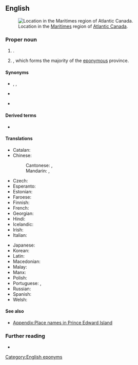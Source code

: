 {{also|Prince Edward Islands}}
==English==
[[File:Prince Edward Island location in the Maritimes.svg|thumb|Location in the [[Maritimes]] region of [[Atlantic Canada]].]]

===Proper noun===
{{en-proper noun|head=[[prince|Prince]] [[Edward]] [[island|Island]]}}

# {{place|en|province|in eastern|c/Canada|capital=Charlottetown}}.
# {{place|en|island|in eastern|c/Canada}}, which forms the majority of the [[eponymous]] province.

====Synonyms====
* {{l|en|PEI}}, {{l|en|P.E.I.}}, {{l|en|P. E. I.}}
* {{sense|postal abbreviation}} {{l|en|PE}}
* {{qualifier|obsolete}} {{sense|island}} {{l|en|Île Saint Jean}}

====Derived terms====
* {{l|en|Prince Edward Islander}}

====Translations====
{{trans-top|Province in eastern Canada}}
* Catalan: {{t|ca|Illa del Príncep Eduard|f}}
* Chinese:
*: Cantonese: {{t|yue|愛德華王子島|sc=Hani}}, {{t|yue|爱德华王子岛|tr=oi3 dak1 waa4 wong4 zi2 dou2|sc=Hani}}
*: Mandarin: {{t+|cmn|愛德華王子島|sc=Hani}}, {{t+|cmn|爱德华王子岛|tr=Àidéhuá Wángzǐ Dǎo|sc=Hani}}
* Czech: {{t|cs|Ostrov prince Edwarda|m}}
* Esperanto: {{t|eo|Insulo de Princo Eduardo}}
* Estonian: {{t|et|Prints Edwardi saar}}
* Faroese: {{t|fo|Prince Edwardsoy}}
* Finnish: {{t+|fi|Prinssi Edwardin saari}}
* French: {{t+|fr|Île-du-Prince-Édouard|f}}
* Georgian: {{t|ka|პრინს-ედუარდის კუნძული}}
* Hindi: {{t|hi|प्रिन्स एड्वर्ड आइलैण्ड|m}}
* Icelandic: {{t|is|Eyja Játvarðs prins|f}}
* Irish: {{t|ga|Oileán Phrionsa Éadbhard|m}}
* Italian: {{t|it|Isola del Principe Edoardo|f}}
{{trans-mid}}
* Japanese: {{t|ja|プリンスエドワードアイランド|tr=Purinsu-edowādo-airando|sc=Jpan}}
* Korean: {{t|ko|프린스에드워드아일랜드|tr=Peurinseu-edeuwodeu-aillaendeu}}
* Latin: {{t|la|Insula principis Eduardi|f}}
* Macedonian: {{t|mk|Остров на Принц Едвард|m}}
* Malay: {{t|ms|Pulau Prince Edward}}
* Manx: {{t|gv|Ellan y Phrinse Edard}}
* Polish: {{t+|pl|Wyspa Księcia Edwarda|f}}
* Portuguese: {{t|pt|Ilha Prince Edward|f}}, {{t|pt|Ilha do Príncipe Eduardo|f}}
* Russian: {{t|ru|о́стров При́нца Эдуа́рда|m}}
* Spanish: {{t|es|Isla Príncipe Eduardo|f}}
* Welsh: {{t|cy|Ynys Tywysog Edward|f}}
{{trans-bottom}}

====See also====
* [[Appendix:Place names in Prince Edward Island]]

===Further reading===
* {{pedia}}

[[Category:English eponyms]]